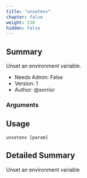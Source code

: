 ```yaml
---
title: "unsetenv"
chapter: false
weight: 130
hidden: false
---
```


## Summary
Unset an environment variable.
  
- Needs Admin: False  
- Version: 1  
- Author: @xorrior  

### Arguments

## Usage

```
unsetenv [param]
```


## Detailed Summary

Unset an environment variable